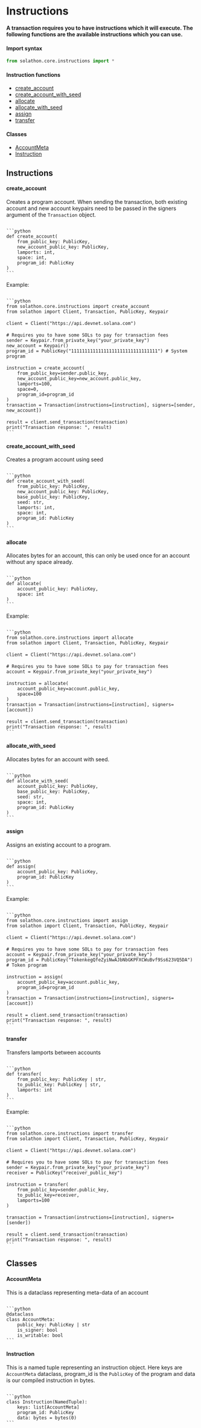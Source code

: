 
# Instructions
**A transaction requires you to have instructions which it will execute. The following functions are the available instructions which you can use.**
#### Import syntax
```python
from solathon.core.instructions import *
```
#### Instruction functions
- [create_account](#create_account)
- [create_account_with_seed](#create_account_with_seed)
- [allocate](#allocate)
- [allocate_with_seed](#allocate_with_seed)
- [assign](#assign)
- [transfer](#transfer)

#### Classes
- [AccountMeta](#accountmeta)
- [Instruction](#instruction)


## Instructions
#### create_account
Creates a program account. When sending the transaction, both existing account and new account keypairs need to be passed in the signers argument of the `Transaction` object.

<Code>
```python 
def create_account(
    from_public_key: PublicKey,
    new_account_public_key: PublicKey,
    lamports: int,
    space: int,
    program_id: PublicKey
)
```
</Code>

Example:

<Code>
```python 
from solathon.core.instructions import create_account
from solathon import Client, Transaction, PublicKey, Keypair
ㅤ
client = Client("https://api.devnet.solana.com")
ㅤ
# Requires you to have some SOLs to pay for transaction fees
sender = Keypair.from_private_key("your_private_key")
new_account = Keypair()
program_id = PublicKey("11111111111111111111111111111111") # System program
ㅤ
instruction = create_account(
    from_public_key=sender.public_key,
    new_account_public_key=new_account.public_key, 
    lamports=100,
    space=0,
    program_id=program_id
)
transaction = Transaction(instructions=[instruction], signers=[sender, new_account])
ㅤ
result = client.send_transaction(transaction)
print("Transaction response: ", result)
```
</Code>

#### create_account_with_seed
Creates a program account using seed

<Code>
```python 
def create_account_with_seed(
    from_public_key: PublicKey,
    new_account_public_key: PublicKey,
    base_public_key: PublicKey,
    seed: str,
    lamports: int,
    space: int,
    program_id: PublicKey
)
```
</Code>

#### allocate
Allocates bytes for an account, this can only be used once for an account without any space already.

<Code>
```python 
def allocate(
    account_public_key: PublicKey,
    space: int
)
```
</Code>

Example:

<Code>
```python
from solathon.core.instructions import allocate
from solathon import Client, Transaction, PublicKey, Keypair
ㅤ
client = Client("https://api.devnet.solana.com")
ㅤ
# Requires you to have some SOLs to pay for transaction fees
account = Keypair.from_private_key("your_private_key")
ㅤ
instruction = allocate(
    account_public_key=account.public_key,
    space=100
)
transaction = Transaction(instructions=[instruction], signers=[account])
ㅤ
result = client.send_transaction(transaction)
print("Transaction response: ", result)
```
</Code>

#### allocate_with_seed
Allocates bytes for an account with seed.

<Code>
```python 
def allocate_with_seed(
    account_public_key: PublicKey,
    base_public_key: PublicKey,
    seed: str,
    space: int,
    program_id: PublicKey
)
```
</Code>

#### assign
Assigns an existing account to a program.

<Code>
```python 
def assign(
    account_public_key: PublicKey,
    program_id: PublicKey
)
```
</Code>

Example:

<Code>
```python
from solathon.core.instructions import assign
from solathon import Client, Transaction, PublicKey, Keypair
ㅤ
client = Client("https://api.devnet.solana.com")
ㅤ
# Requires you to have some SOLs to pay for transaction fees
account = Keypair.from_private_key("your_private_key")
program_id = PublicKey("TokenkegQfeZyiNwAJbNbGKPFXCWuBvf9Ss623VQ5DA") # Token program
ㅤ
instruction = assign(
    account_public_key=account.public_key,
    program_id=program_id
)
transaction = Transaction(instructions=[instruction], signers=[account])
ㅤ
result = client.send_transaction(transaction)
print("Transaction response: ", result)
```
</Code>


#### transfer
Transfers lamports between accounts

<Code>
```python 
def transfer(
    from_public_key: PublicKey | str,
    to_public_key: PublicKey | str,
    lamports: int
)
```
</Code>

Example:

<Code>
```python
from solathon.core.instructions import transfer
from solathon import Client, Transaction, PublicKey, Keypair
ㅤ
client = Client("https://api.devnet.solana.com")
ㅤ
# Requires you to have some SOLs to pay for transaction fees
sender = Keypair.from_private_key("your_private_key")
receiver = PublicKey("receiver_public_key")
ㅤ
instruction = transfer(
    from_public_key=sender.public_key,
    to_public_key=receiver, 
    lamports=100
)
ㅤ
transaction = Transaction(instructions=[instruction], signers=[sender])
ㅤ
result = client.send_transaction(transaction)
print("Transaction response: ", result)
```
</Code>


## Classes
#### AccountMeta
This is a dataclass representing meta-data of an account

<Code>
```python
@dataclass
class AccountMeta:
    public_key: PublicKey | str
    is_signer: bool
    is_writable: bool
```
</Code>

#### Instruction
This is a named tuple representing an instruction object. Here keys are `AccountMeta` dataclass, program_id is the `PublicKey` of the program and data is our compiled instruction in bytes.

<Code>
```python
class Instruction(NamedTuple):
    keys: list[AccountMeta]
    program_id: PublicKey
    data: bytes = bytes(0)
```
</Code>